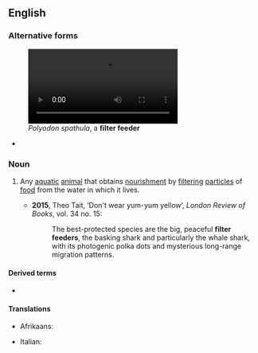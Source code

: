 {{also|filter-feeder}}

==English==
{{wikipedia}}

===Alternative forms===
[[File:American paddlefish filter feeding.webm|thumb|''Polyodon spathula'', a '''filter feeder''']]
* {{l|en|filter-feeder}}

===Noun===
{{en-noun}}

# {{lb|en|biology}} Any [[aquatic]] [[animal]] that obtains [[nourishment]] by [[filtering]] [[particle]]s of [[food]] from the water in which it lives.
#* '''2015''', Theo Tait, ‘Don't wear yum-yum yellow’, ''London Review of Books'', vol. 34 no. 15:
#*: The best-protected species are the big, peaceful '''filter feeders''', the basking shark and particularly the whale shark, with its photogenic polka dots and mysterious long-range migration patterns.

====Derived terms====
* {{l|en|filter feed}}

====Translations====
{{trans-top|animal}}
* Afrikaans: {{t+|af|filtervoeder}}
{{trans-mid}}
* Italian: {{t|it|filtratore|f}}
{{trans-bottom}}